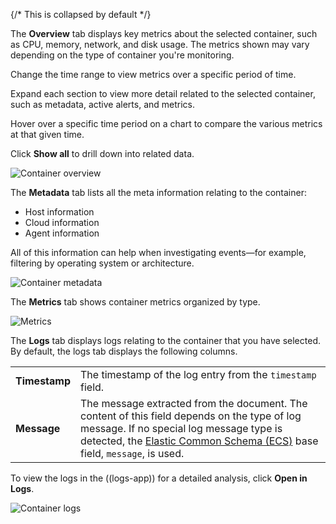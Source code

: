 {/* This is collapsed by default */}

<DocAccordion buttonContent="Overview">

The **Overview** tab displays key metrics about the selected container, such as CPU, memory, network, and disk usage.
The metrics shown may vary depending on the type of container you're monitoring.

Change the time range to view metrics over a specific period of time.

Expand each section to view more detail related to the selected container, such as metadata,
active alerts, and metrics.

Hover over a specific time period on a chart to compare the various metrics at that given time.

Click **Show all** to drill down into related data.

![Container overview](../images/overview-overlay-containers.png)

</DocAccordion>

<DocAccordion buttonContent="Metadata">

The **Metadata** tab lists all the meta information relating to the container:

* Host information
* Cloud information
* Agent information

All of this information can help when investigating events—for example, filtering by operating system or architecture.

![Container metadata](../images/metadata-overlay-containers.png)

</DocAccordion>

<DocAccordion buttonContent="Metrics">

The **Metrics** tab shows container metrics organized by type.

![Metrics](../images/metrics-overlay-containers.png)

</DocAccordion>

<DocAccordion buttonContent="Logs">

The **Logs** tab displays logs relating to the container that you have selected. By default, the logs tab displays the following columns.

|  |  |
|---|---|
| **Timestamp** | The timestamp of the log entry from the `timestamp` field.  |
| **Message** | The message extracted from the document. The content of this field depends on the type of log message. If no special log message type is detected, the [Elastic Common Schema (ECS)](((ecs-ref))/ecs-base.html) base field, `message`, is used. |

To view the logs in the ((logs-app)) for a detailed analysis, click **Open in Logs**.

![Container logs](../images/logs-overlay-containers.png)

</DocAccordion>
